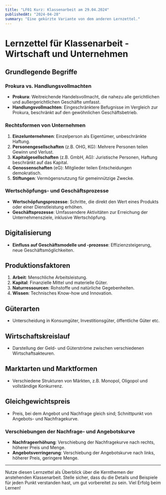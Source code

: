 ```yaml
---
title: "LF01 Kurz: Klassenarbeit am 29.04.2024"
publishedAt: "2024-04-28"
summary: "Eine gekürzte Variante von dem anderen Lernzettel."
---
```



# Lernzettel für Klassenarbeit - Wirtschaft und Unternehmen

## Grundlegende Begriffe

### Prokura vs. Handlungsvollmachten
- **Prokura**: Weitreichende Handelsvollmacht, die nahezu alle gerichtlichen und außergerichtlichen Geschäfte umfasst.
- **Handlungsvollmachten**: Eingeschränktere Befugnisse im Vergleich zur Prokura, beschränkt auf den gewöhnlichen Geschäftsbetrieb.

### Rechtsformen von Unternehmen
1. **Einzelunternehmen**: Einzelperson als Eigentümer, unbeschränkte Haftung.
2. **Personengesellschaften** (z.B. OHG, KG): Mehrere Personen teilen Gewinn und Verlust.
3. **Kapitalgesellschaften** (z.B. GmbH, AG): Juristische Personen, Haftung beschränkt auf das Kapital.
4. **Genossenschaften** (eG): Mitglieder teilen Entscheidungen demokratisch.
5. **Stiftungen**: Vermögensnutzung für gemeinnützige Zwecke.

### Wertschöpfungs- und Geschäftsprozesse
- **Wertschöpfungsprozesse**: Schritte, die direkt den Wert eines Produkts oder einer Dienstleistung erhöhen.
- **Geschäftsprozesse**: Umfassendere Aktivitäten zur Erreichung der Unternehmensziele, inklusive Wertschöpfung.

## Digitalisierung
- **Einfluss auf Geschäftsmodelle und -prozesse**: Effizienzsteigerung, neue Geschäftsmöglichkeiten.

## Produktionsfaktoren
1. **Arbeit**: Menschliche Arbeitsleistung.
2. **Kapital**: Finanzielle Mittel und materielle Güter.
3. **Naturressourcen**: Rohstoffe und natürliche Gegebenheiten.
4. **Wissen**: Technisches Know-how und Innovation.

## Güterarten
- Unterscheidung in Konsumgüter, Investitionsgüter, öffentliche Güter etc.

## Wirtschaftskreislauf
- Darstellung der Geld- und Güterströme zwischen verschiedenen Wirtschaftsakteuren.

## Marktarten und Marktformen
- Verschiedene Strukturen von Märkten, z.B. Monopol, Oligopol und vollständige Konkurrenz.

## Gleichgewichtspreis
- Preis, bei dem Angebot und Nachfrage gleich sind; Schnittpunkt von Angebots- und Nachfragekurve.

### Verschiebungen der Nachfrage- und Angebotskurve
- **Nachfrageerhöhung**: Verschiebung der Nachfragekurve nach rechts, höherer Preis und Menge.
- **Angebotsverringerung**: Verschiebung der Angebotskurve nach links, höherer Preis, geringere Menge.

---

Nutze diesen Lernzettel als Überblick über die Kernthemen der anstehenden Klassenarbeit. Stelle sicher, dass du die Details und Beispiele für jeden Punkt verstanden hast, um gut vorbereitet zu sein. Viel Erfolg beim Lernen!